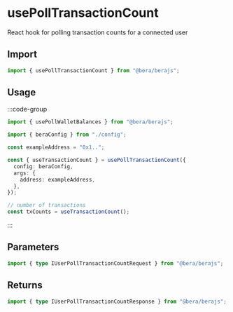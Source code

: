 # usePollTransactionCount

React hook for polling transaction counts for a connected user

## Import

```ts
import { usePollTransactionCount } from "@bera/berajs";
```

## Usage

:::code-group

```ts [example.ts]
import { usePollWalletBalances } from "@bera/berajs";

import { beraConfig } from "./config";

const exampleAddress = "0x1..";

const { useTransactionCount } = usePollTransactionCount({
  config: beraConfig,
  args: {
    address: exampleAddress,
  },
});

// number of transactions
const txCounts = useTransactionCount();
```

:::

## Parameters

```ts
import { type IUserPollTransactionCountRequest } from "@bera/berajs";
```

## Returns

```ts
import { type IUserPollTransactionCountResponse } from "@bera/berajs";
```
